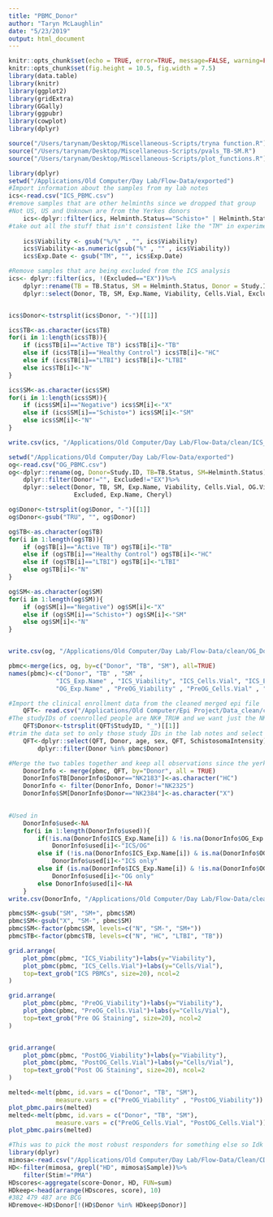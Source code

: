 ```yaml
---
title: "PBMC_Donor"
author: "Taryn McLaughlin"
date: "5/23/2019"
output: html_document
---
```


```r
knitr::opts_chunk$set(echo = TRUE, error=TRUE, message=FALSE, warning=FALSE, comment=NA)
knitr::opts_chunk$set(fig.height = 10.5, fig.width = 7.5)
library(data.table)
library(knitr)
library(ggplot2)
library(gridExtra)
library(GGally)
library(ggpubr)
library(cowplot)
library(dplyr)
```

```r
source("/Users/tarynam/Desktop/Miscellaneous-Scripts/tryna function.R")
source("/Users/tarynam/Desktop/Miscellaneous-Scripts/pvals_TB-SM.R")
source("/Users/tarynam/Desktop/Miscellaneous-Scripts/plot_functions.R")
```

```r
library(dplyr)
setwd("/Applications/Old Computer/Day Lab/Flow-Data/exported")
#Import information about the samples from my lab notes
ics<-read.csv("ICS_PBMC.csv")
#remove samples that are other helminths since we dropped that group
#Not US, US and Unknown are from the Yerkes donors
    ics<-dplyr::filter(ics, Helminth.Status=="Schisto+" | Helminth.Status== "Negative" | Helminth.Status== "Not US" |  Helminth.Status=="US" | Helminth.Status== "Unknown")
#take out all the stuff that isn't consistent like the "TM" in experiment name and the % in viability
    
    ics$Viability <- gsub("%/%" , "", ics$Viability)
    ics$Viability<-as.numeric(gsub("%" , "" , ics$Viability))
    ics$Exp.Date <- gsub("TM", "", ics$Exp.Date)

#Remove samples that are being excluded from the ICS analysis
ics<- dplyr::filter(ics, !(Excluded=="EX"))%>%
    dplyr::rename(TB = TB.Status, SM = Helminth.Status, Donor = Study.ID, Exp.Name=Exp.Date)%>% 
    dplyr::select(Donor, TB, SM, Exp.Name, Viability, Cells.Vial, Excluded) #take only the columns you need


ics$Donor<-tstrsplit(ics$Donor, "-")[[1]]

ics$TB<-as.character(ics$TB)
for(i in 1:length(ics$TB)){
    if (ics$TB[i]=="Active TB") ics$TB[i]<-"TB"
    else if (ics$TB[i]=="Healthy Control") ics$TB[i]<-"HC"
    else if (ics$TB[i]=="LTBI") ics$TB[i]<-"LTBI"
    else ics$TB[i]<-"N"
}

ics$SM<-as.character(ics$SM)
for(i in 1:length(ics$SM)){
    if (ics$SM[i]=="Negative") ics$SM[i]<-"X"
    else if (ics$SM[i]=="Schisto+") ics$SM[i]<-"SM"
    else ics$SM[i]<-"N"
} 

write.csv(ics, "/Applications/Old Computer/Day Lab/Flow-Data/clean/ICS_DonorInfo_clean.csv")

```

```r
setwd("/Applications/Old Computer/Day Lab/Flow-Data/exported")
og<-read.csv("OG_PBMC.csv")
og<-dplyr::rename(og, Donor=Study.ID, TB=TB.Status, SM=Helminth.Status)%>%
    dplyr::filter(Donor!="", Excluded!="EX")%>%
    dplyr::select(Donor, TB, SM, Exp.Name, Viability, Cells.Vial, OG.Viability, OG.Cell..,
                  Excluded, Exp.Name, Cheryl)

og$Donor<-tstrsplit(og$Donor, "-")[[1]]
og$Donor<-gsub("TRU", "", og$Donor)

og$TB<-as.character(og$TB)
for(i in 1:length(og$TB)){
    if (og$TB[i]=="Active TB") og$TB[i]<-"TB"
    else if (og$TB[i]=="Healthy Control") og$TB[i]<-"HC"
    else if (og$TB[i]=="LTBI") og$TB[i]<-"LTBI"
    else og$TB[i]<-"N"
}

og$SM<-as.character(og$SM)
for(i in 1:length(og$SM)){
    if (og$SM[i]=="Negative") og$SM[i]<-"X"
    else if (og$SM[i]=="Schisto+") og$SM[i]<-"SM"
    else og$SM[i]<-"N"
}


write.csv(og, "/Applications/Old Computer/Day Lab/Flow-Data/clean/OG_DonorInfo_clean.csv")
```

```r
pbmc<-merge(ics, og, by=c("Donor", "TB", "SM"), all=TRUE)
names(pbmc)<-c("Donor", "TB" , "SM" , 
             "ICS_Exp.Name" , "ICS_Viability", "ICS_Cells.Vial", "ICS_Excluded",
             "OG_Exp.Name" , "PreOG_Viability" , "PreOG_Cells.Vial" , "PostOG_Viability" , "PostOG_Cells.Vial" , "OG_Excluded" , "Cheryl") 
```

```r
#Import the clinical enrollment data from the cleaned merged epi file
    QFT<- read.csv("/Applications/Old Computer/Epi Project/Data_clean/complete-kenya-filledin.csv")
#The studyIDs of coenrolled people are NK#_TRU# and we want just the NK# to match the lab notes
    QFT$Donor<-tstrsplit(QFT$StudyID, "_")[[1]]
#trim the data set to only those study IDs in the lab notes and select the columns you want
    QFT<-dplyr::select(QFT, Donor, age, sex, QFT, SchistosomaIntensity)%>%
        dplyr::filter(Donor %in% pbmc$Donor)
```

```r
        
#Merge the two tables together and keep all observations since the yerkes donors won't be in the epi data
    DonorInfo <- merge(pbmc, QFT, by="Donor", all = TRUE)
    DonorInfo$TB[DonorInfo$Donor=="NK2183"]<-as.character("HC")
    DonorInfo <- filter(DonorInfo, Donor!="NK2325")
    DonorInfo$SM[DonorInfo$Donor=="NK2384"]<-as.character("X")

    
#Used in
    DonorInfo$used<-NA
    for(i in 1:length(DonorInfo$used)){
        if(!is.na(DonorInfo$ICS_Exp.Name[i]) & !is.na(DonorInfo$OG_Exp.Name[i]))
            DonorInfo$used[i]<-"ICS/OG"
        else if (!is.na(DonorInfo$ICS_Exp.Name[i]) & is.na(DonorInfo$OG_Exp.Name[i]))
            DonorInfo$used[i]<-"ICS only"
        else if (is.na(DonorInfo$ICS_Exp.Name[i]) & !is.na(DonorInfo$OG_Exp.Name[i]))
            DonorInfo$used[i]<-"OG only"
        else DonorInfo$used[i]<-NA
    }
write.csv(DonorInfo, "/Applications/Old Computer/Day Lab/Flow-Data/clean/DonorInfo_clean.csv")

```

```r
pbmc$SM<-gsub("SM", "SM+", pbmc$SM)
pbmc$SM<-gsub("X", "SM-", pbmc$SM)
pbmc$SM<-factor(pbmc$SM, levels=c("N", "SM-", "SM+"))
pbmc$TB<-factor(pbmc$TB, levels=c("N", "HC", "LTBI", "TB"))

grid.arrange(
    plot_pbmc(pbmc, "ICS_Viability")+labs(y="Viability"),
    plot_pbmc(pbmc, "ICS_Cells.Vial")+labs(y="Cells/Vial"),
    top=text_grob("ICS PBMCs", size=20), ncol=2
)

grid.arrange(
    plot_pbmc(pbmc, "PreOG_Viability")+labs(y="Viability"),
    plot_pbmc(pbmc, "PreOG_Cells.Vial")+labs(y="Cells/Vial"),
    top=text_grob("Pre OG Staining", size=20), ncol=2
)


grid.arrange(
    plot_pbmc(pbmc, "PostOG_Viability")+labs(y="Viability"),
    plot_pbmc(pbmc, "PostOG_Cells.Vial")+labs(y="Cells/Vial"),
    top=text_grob("Post OG Staining", size=20), ncol=2
)
```

```r
melted<-melt(pbmc, id.vars = c("Donor", "TB", "SM"), 
             measure.vars = c("PreOG_Viability" , "PostOG_Viability"))
plot_pbmc.pairs(melted)
melted<-melt(pbmc, id.vars = c("Donor", "TB", "SM"), 
             measure.vars = c("PreOG_Cells.Vial", "PostOG_Cells.Vial"))
plot_pbmc.pairs(melted)
```

```r
#This was to pick the most robust responders for something else so Idk
library(dplyr)
mimosa<-read.csv("/Applications/Old Computer/Day Lab/Flow-Data/Clean/CD4_MIMOSA_Complete.csv")
HD<-filter(mimosa, grepl("HD", mimosa$Sample))%>%
    filter(Stim!="PMA")
HDscores<-aggregate(score~Donor, HD, FUN=sum)
HDkeep<-head(arrange(HDscores, score), 10)
#382 479 487 are BCG
HDremove<-HD$Donor[!(HD$Donor %in% HDkeep$Donor)]
```

